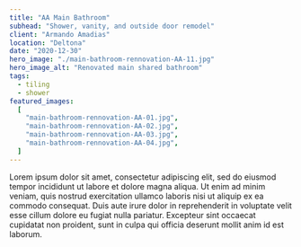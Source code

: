 ```yaml
---
title: "AA Main Bathroom"
subhead: "Shower, vanity, and outside door remodel"
client: "Armando Amadias"
location: "Deltona"
date: "2020-12-30"
hero_image: "./main-bathroom-rennovation-AA-11.jpg"
hero_image_alt: "Renovated main shared bathroom"
tags:
  - tiling
  - shower
featured_images:
  [
    "main-bathroom-rennovation-AA-01.jpg",
    "main-bathroom-rennovation-AA-02.jpg",
    "main-bathroom-rennovation-AA-03.jpg",
    "main-bathroom-rennovation-AA-04.jpg",
  ]
---
```


Lorem ipsum dolor sit amet, consectetur adipiscing elit, sed do eiusmod tempor incididunt ut labore et dolore magna aliqua. Ut enim ad minim veniam, quis nostrud exercitation ullamco laboris nisi ut aliquip ex ea commodo consequat. Duis aute irure dolor in reprehenderit in voluptate velit esse cillum dolore eu fugiat nulla pariatur. Excepteur sint occaecat cupidatat non proident, sunt in culpa qui officia deserunt mollit anim id est laborum.
